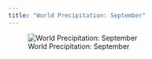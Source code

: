 ```yaml
---
title: "World Precipitation: September"
---
```


![World Precipitation: September](images/prec_9.png)